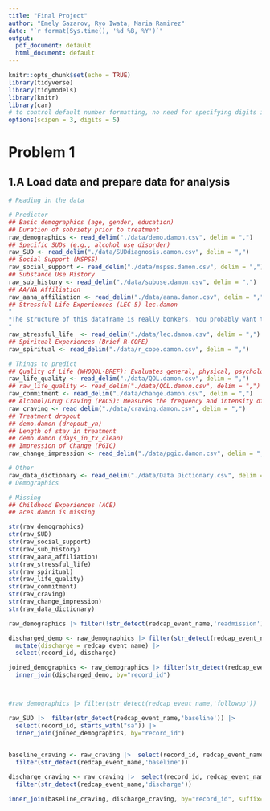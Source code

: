 ```yaml
---
title: "Final Project"
author: "Emely Gazarov, Ryo Iwata, Maria Ramirez"
date: "`r format(Sys.time(), '%d %B, %Y')`"
output:
  pdf_document: default
  html_document: default
---
```


```r
knitr::opts_chunk$set(echo = TRUE)
library(tidyverse)
library(tidymodels)
library(knitr)
library(car)
# to control default number formatting, no need for specifying digits in kable.
options(scipen = 3, digits = 5) 
```

# Problem 1

## 1.A Load data and prepare data for analysis 

```r
# Reading in the data

# Predictor
## Basic demographics (age, gender, education) 
## Duration of sobriety prior to treatment
raw_demographics <- read_delim("./data/demo.damon.csv", delim = ",")
## Specific SUDs (e.g., alcohol use disorder)
raw_SUD <- read_delim("./data/SUDdiagnosis.damon.csv", delim = ",")
## Social Support (MSPSS)
raw_social_support <- read_delim("./data/mspss.damon.csv", delim = ",")
## Substance Use History
raw_sub_history <- read_delim("./data/subuse.damon.csv", delim = ",")
## AA/NA Affiliation 
raw_aana_affiliation <- read_delim("./data/aana.damon.csv", delim = ",")
## Stressful Life Experiences (LEC-5) lec.damon
"
*The structure of this dataframe is really bonkers. You probably want to use the variable “toyou_total” which is a sum of event types that the patients endorsed as having happened to them. We sometimes also use “toyou_wit_total”, which is a similar sum score, but includes events that have happened to the participant AND events that the participant has witnessed.
"
raw_stressful_life  <- read_delim("./data/lec.damon.csv", delim = ",")
## Spiritual Experiences (Brief R-COPE)
raw_spiritual <- read_delim("./data/r_cope.damon.csv", delim = ",")

# Things to predict
## Quality of Life (WHOQOL-BREF): Evaluates general, physical, psychological health, social relationships, and environment.
raw_life_quality <- read_delim("./data/QOL.damon.csv", delim = ",")
## raw_life_quality <- read_delim("./data/QOL.damon.csv", delim = ",")
raw_commitment <- read_delim("./data/change.damon.csv", delim = ",")
## Alcohol/Drug Craving (PACS): Measures the frequency and intensity of cravings.
raw_craving <- read_delim("./data/craving.damon.csv", delim = ",")
## Treatment dropout
## demo.damon (dropout_yn)
## Length of stay in treatment
## demo.damon (days_in_tx_clean)
## Impression of Change (PGIC)
raw_change_impression <- read_delim("./data/pgic.damon.csv", delim = ",")

# Other
raw_data_dictionary <- read_delim("./data/Data Dictionary.csv", delim = ",")
# Demographics

# Missing
## Childhood Experiences (ACE)
## aces.damon is missing

```


```r
str(raw_demographics)
str(raw_SUD)
str(raw_social_support)
str(raw_sub_history)
str(raw_aana_affiliation)
str(raw_stressful_life)
str(raw_spiritual)
str(raw_life_quality)
str(raw_commitment)
str(raw_craving)
str(raw_change_impression)
str(raw_data_dictionary)
```

```r
raw_demographics |> filter(!str_detect(redcap_event_name,'readmission'))

discharged_demo <- raw_demographics |> filter(str_detect(redcap_event_name,'discharge')) |>
  mutate(discharge = redcap_event_name) |>
  select(record_id, discharge)

joined_demographics <- raw_demographics |> filter(str_detect(redcap_event_name,'baseline')) |>
  inner_join(discharged_demo, by="record_id")



#raw_demographics |> filter(str_detect(redcap_event_name,'followup'))

```


```r
raw_SUD |>  filter(str_detect(redcap_event_name,'baseline')) |>
  select(record_id, starts_with("sa")) |>
  inner_join(joined_demographics, by="record_id")
  

```

```r
baseline_craving <- raw_craving |>  select(record_id, redcap_event_name, ends_with("mean")) |>
  filter(str_detect(redcap_event_name,'baseline'))

discharge_craving <- raw_craving |>  select(record_id, redcap_event_name, ends_with("mean")) |>
  filter(str_detect(redcap_event_name,'discharge'))

inner_join(baseline_craving, discharge_craving, by="record_id", suffix=c(".baseline", ".discharge"))

```